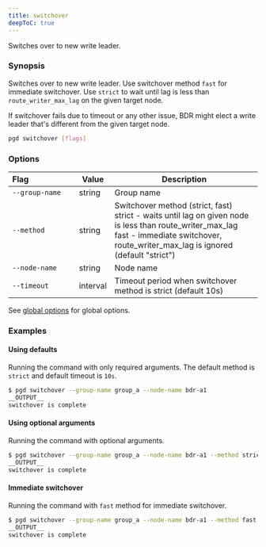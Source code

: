 ```yaml
---
title: switchover
deepToC: true
---
```


Switches over to new write leader.

### Synopsis

Switches over to new write leader. Use switchover method `fast` for immediate switchover. Use `strict` to wait until lag is less than `route_writer_max_lag` on the given target node. 

If switchover fails due to timeout or any other issue, BDR might elect a write leader that's different from the given target node.

```sh
pgd switchover [flags]
```

### Options

| Flag&nbsp;&nbsp;&nbsp;&nbsp;&nbsp;&nbsp;&nbsp;&nbsp;&nbsp;&nbsp;&nbsp;&nbsp;&nbsp;&nbsp;&nbsp;&nbsp;&nbsp;&nbsp;&nbsp;&nbsp;           | Value    | Description                                                                                                                                                                                           |
|----------------|----------|-------------------------------------------------------------------------------------------------------------------------------------------------------------------------------------------------------|
| `--group-name` | string   | Group name                                                                                                                                                                                            |
| `--method`     | string   | Switchover method (strict, fast) <br/> strict - waits until lag on given node is less than route_writer_max_lag <br/> fast - immediate switchover, route_writer_max_lag is ignored (default "strict") |
| `--node-name`  | string   | Node name                                                                                                                                                                                             |
| `--timeout`    | interval | Timeout period when switchover method is strict (default 10s)                                                                                                                                         |

See [global options](../command_ref#global-options) for global options.


### Examples

#### Using defaults 

Running the command with only required arguments. The default method is `strict` and default timeout is `10s`.

```bash
$ pgd switchover --group-name group_a --node-name bdr-a1
__OUTPUT__
switchover is complete
```

#### Using optional arguments

Running the command with optional arguments.

```bash
$ pgd switchover --group-name group_a --node-name bdr-a1 --method strict --timeout 15s
__OUTPUT__
switchover is complete
```

#### Immediate switchover

Running the command with `fast` method for immediate switchover.

```bash
$ pgd switchover --group-name group_a --node-name bdr-a1 --method fast
__OUTPUT__
switchover is complete
```

